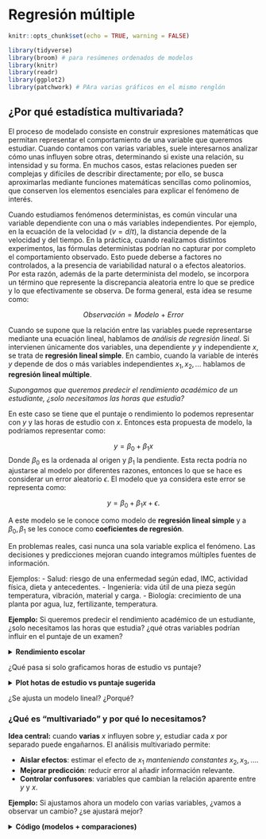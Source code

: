 # Regresión múltiple

```r
knitr::opts_chunk$set(echo = TRUE, warning = FALSE)
```

```r
library(tidyverse)
library(broom) # para resúmenes ordenados de modelos
library(knitr)
library(readr)
library(ggplot2)
library(patchwork) # PAra varias gráficos en el mismo renglón
```

## ¿Por qué estadística multivariada?

El proceso de modelado consiste en construir expresiones matemáticas que permitan representar el comportamiento de una variable que queremos estudiar. Cuando contamos con varias variables, suele interesarnos analizar cómo unas influyen sobre otras, determinando si existe una relación, su intensidad y su forma. En muchos casos, estas relaciones pueden ser complejas y difíciles de describir directamente; por ello, se busca aproximarlas mediante funciones matemáticas sencillas como polinomios, que conserven los elementos esenciales para explicar el fenómeno de interés.

Cuando estudiamos fenómenos deterministas, es común vincular una variable dependiente con una o más variables independientes. Por ejemplo, en la ecuación de la velocidad ($v=d/t$), la distancia depende de la velocidad y del tiempo. En la práctica, cuando realizamos distintos experimentos, las fórmulas deterministas podrían no capturar por completo el comportamiento observado. Esto puede deberse a factores no controlados, a la presencia de variabilidad natural o a efectos aleatorios. Por esta razón, además de la parte determinista del modelo, se incorpora un término que represente la discrepancia aleatoria entre lo que se predice y lo que efectivamente se observa. De forma general, esta idea se resume como:

$$Observación = Modelo \ + \ Error$$

Cuando se supone que la relación entre las variables puede representarse mediante una ecuación lineal, hablamos de *análisis de regresión lineal*. Si intervienen únicamente dos variables, una dependiente $y$ y independiente $x$, se trata de **regresión lineal simple**. En cambio, cuando la variable de interés $y$ depende de dos o más variables independientes $x_1,x_2, ...$ hablamos de **regresión lineal múltiple**. 


*Supongamos que queremos predecir el rendimiento académico de un estudiante, ¿solo necesitamos las horas que estudia?*

En este caso se tiene que el puntaje o rendimiento lo podemos representar con $y$ y las horas de estudio con $x$. Entonces esta propuesta de modelo, la podríamos representar como:

$$y=\beta_0+\beta_1x$$
Donde $\beta_0$ es la ordenada al origen y $\beta_1$ la pendiente. Esta recta podría no ajustarse al modelo por diferentes razones, entonces lo que se hace es considerar un error aleatorio $\epsilon$. El modelo que ya considera este error se representa como:

$$y=\beta_0+\beta_1x+\epsilon.$$

A este modelo se le conoce como modelo de **regresión lineal simple** y a $\beta_0,\beta_1$ se les conoce como **coeficientes de regresión**.

En problemas reales, casi nunca una sola variable explica el fenómeno. Las decisiones y predicciones mejoran cuando integramos múltiples fuentes de información.

Ejemplos:
- Salud: riesgo de una enfermedad según edad, IMC, actividad física, dieta y antecedentes.
- Ingeniería: vida útil de una pieza según temperatura, vibración, material y carga.
- Biología: crecimiento de una planta por agua, luz, fertilizante, temperatura.


**Ejemplo:** Si queremos predecir el rendimiento académico de un estudiante, ¿solo necesitamos las horas que estudia? ¿qué otras variables podrían influir en el puntaje de un examen?

<details> <summary><b> Rendimiento escolar </b></summary>
```r
set.seed(123)
n <- 10
data_intro <- tibble(
  estudiante = paste0("E", 1:n),
  horas_estudio = c(2,3,4,5,1,3,2,4,5,6),
  horas_sueno  = c(7,8,6,7,5,8,7,6,9,7),
  asistencia   = c(0.9,0.95,0.8,0.85,0.7,0.9,0.8,0.9,1,0.95),
  puntaje      = c(65,70,68,80,60,75,65,78,88,85)
)
data_intro
```
</details>


¿Qué pasa si solo graficamos horas de estudio vs puntaje?

<details> <summary><b> Plot hotas de estudio vs puntaje sugerida</b></summary>
```r
library(ggplot2)
ggplot(data_intro, aes(horas_estudio, puntaje)) +
  geom_point(size=3) +
  geom_smooth(method="lm", se=FALSE) +
  labs(title="¿Solo horas de estudio explican el puntaje?")
```

</details>


¿Se ajusta un modelo lineal? ¿Porqué?


### ¿Qué es “multivariado” y por qué lo necesitamos?


**Idea central:** cuando **varias** $x$ influyen sobre $y$, estudiar cada $x$ por separado puede engañarnos. El análisis multivariado permite:

- **Aislar efectos**: estimar el efecto de $x_1$ *manteniendo constantes* $x_2,x_3,...$.
- **Mejorar predicción**: reducir error al añadir información relevante.
- **Controlar confusores**: variables que cambian la relación aparente entre $y$ y $x$.


**Ejemplo:** Si ajustamos ahora un modelo con varias variables, ¿vamos a observar un cambio? ¿se ajustará mejor?

<details>
<summary><b>Código (modelos + comparaciones)</b></summary>

```r
# Modelo simple
m1 <- lm(puntaje ~ horas_estudio, data = data_intro)

# Modelo múltiple
m2 <- lm(puntaje ~ horas_estudio + horas_sueno + asistencia, data = data_intro)

# Medidas clave
R2_m1  <- glance(m1)$r.squared
R2_m2  <- glance(m2)$r.squared

print(paste("El R2 del modelo simple:", R2_m1))
print(paste("El R2 del modelo multiple:", R2_m2))

#R2adj_m1 <- glance(m1)$adj.r.squared
#R2adj _m2 <- glance(m2)$adj.r.squared
```


- ¿Aumentó $R^2$ al incluir más variables? ¿Por qué tiende a subir?
- ¿Qué cambia en la interpretación de horas_estudio al controlar por horas_sueno y asistencia?
- ¿Puede un predictor ser importante en bivariado y no en multivariado (o viceversa)?


## Regresión múltiple



### Modelo y estimación

Los modelos en regresión lineal múltiple están dados por la siguiente forma, donde $y$ depende de $p$ variables predictoras:

$$y_i=\beta_0+\beta_1x_{i1}+\beta_2x_{i2} + \beta_px_{ip}+\epsilon_i.$$

Se suele asumir que los errores $\epsilon_i$ son i.i.d. con distribución normal de media 0 y varianza $\sigma^2$ desconocida. Los coeficientes $\beta_i$ son constantes desconocidas y son los parámetros del modelo. Cada $\beta_j$ representa el cambio esperado en la respuesta $y$ por el cambio unitario en $x_i$ cuando todas las demás variables independientes $x_i(i\neq j)$ se mantienen constantes. 

```r
# Forma general
ajuste <- lm(y ~ x1 + x2 + ... + xp, data = datos)
# summary(ajuste)
```

Los coeficientes los podemos interpretar como sigue:

- **Intercepto ($\beta_0$)**: valor esperado de $y$ cuando todas las $x$=0.
- **Pendiente $\beta_j$**: efecto **parcial** de $x_j$ sobre $y$ manteniendo las demás constantes.



En los modelos de regreción lineal, solemos usar las siguientes medidas de bondad de ajuste:

- **$R^2$**: proporción de varianza de $y$ explicada.
- **$R^2$ ajustado**: penaliza por número de predictores (mejor para comparar modelos con distinto número de x).
- **RMSE ($\sigma$)**: error típico de predicción en unidades de $y$.

```r
comp <- dplyr::bind_rows(
  glance(m1) %>% mutate(modelo="simple"),
  glance(m2) %>% mutate(modelo="multiple")
) %>% select(modelo, r.squared, adj.r.squared)
comp
```

Para este modelo algunos de los supuestos se siguen del modelo de regresión lineal
simple y se agregan algunos que tienen que ver con la relación que pudiera existir entre
las variables regresoras.


- El modelo es lineal en los parámetros.  
  *Chequeo*: residuales vs ajustados sin patrón claro.
- El modelo está especificado correctamente.
- Covarianza cero entre variables regresoras y el error.
- Esperanza del error igual a cero.
- Homocedasticidad.
- No autocorrelación entre los errores.
- Los errores siguen una distribución normal.
- Mas observaciones que parámetros a estimar.
- Variación entre los valores de las variables regresoras.
- No colinealidad (multicolinealidad) entre las variables regresoras, es decir, no existe
una relación lineal entre $x_i$ y $x_j$ (es decir, las variables son linealmente independientes).

<details>
<summary><b>Supuestos</b></summary>

```r
# Modelo m2
par(mfrow=c(1,2))
plot(m2, which=1)  # Residuales vs ajustados
plot(m2, which=2)  # QQ-plot
```

</details>

---

**Ejercicio**: Supongamos que tenemos los siguientes datos: precio de vivienda según metros, habitaciones y distancia al centro.

<details>
<summary><b>Dataset</b></summary>

```r
set.seed(42)
n <- 14
casas <- tibble::tibble(
  precio = c(200,220,250,275,300,180,210,260,280,320,190,240,230,305),
  metros = c(80,90,100,110,120,70,85,105,115,130,75,95,92,125),
  habitaciones = c(2,3,3,4,4,2,3,3,4,5,2,3,3,4),
  distancia_centro = c(5,4,6,3,2,8,6,3,2,1,7,5,4,2)
)
casas
```

</details>


1) Ajusta `precio ~ metros` (simple) y `precio ~ metros + habitaciones + distancia_centro` (múltiple).  
2) Compara $R^2$,  $R^2$ **ajustado** y **σ (RMSE)**.  
3) Interpreta el coeficiente de `distancia_centro`.  
4) Revisa QQ-plot y residuales vs ajustados. ¿Algún patrón?  

<details>
<summary><b>Solución</b></summary>

```r
m_s <- lm(precio ~ metros, data=casas)
m_m <- lm(precio ~ metros + habitaciones + distancia_centro, data=casas)

broom::glance(m_s)[,c("r.squared","adj.r.squared")]
broom::glance(m_m)[,c("r.squared","adj.r.squared")]
broom::tidy(m_m)

par(mfrow=c(1,2))
plot(m_m, which=1)
plot(m_m, which=2)
```

</details>


## Estimación de parámetros


**Ejemplo (Montgomery, 2002):** : Un embotellador de bebidas gaseosas analiza las rutas de servicio de las máquinas expendedoras en su sistema de distribución. Le interesa predecir el tiempo necesario para que el representante de ruta atienda las máquinas expendedoras en una tienda. 

Esta actividad de servicio consiste en abastecer la máquina con productos embotellados, y algo de mantenimiento o limpieza. El ingeniero industrial responsable del estudio ha sugerido que las dos variables más importantes que afectan el tiempo de entrega \(y\) son la cantidad de cajas de producto abastecido, \(x_1\), y la distancia caminada por el representante, \(x_2\). 

El ingeniero ha reunido 25 observaciones de tiempo de entrega que se ven en la tabla siguiente. Se ajustará el modelo de regresión lineal multiple siguiente:

\[
y = \beta_0 + \beta_1 x_1 + \beta_2 x_2 +  \varepsilon
\]

*Archivo: `refrescos.csv`*.

<details>
<summary><b>Base de datos</b></summary>
```r
# 
datos <- data.frame(
  Observacion = 1:25,
  y = c(16.68, 11.50, 12.03, 14.88, 13.75,
        18.11, 8.00, 17.83, 79.24, 21.50,
        40.33, 21.00, 13.50, 19.75, 24.00,
        29.00, 15.35, 19.00, 9.50, 35.10,
        17.90, 52.32, 18.75, 19.83, 10.75),
  x1 = c(7, 3, 3, 4, 6,
         7, 2, 7, 30, 5,
         16, 10, 4, 6, 9,
         10, 6, 7, 3, 17,
         10, 26, 9, 8, 4),
  x2 = c(560, 220, 340, 80, 150,
         330, 110, 210, 1460, 605,
         688, 215, 255, 462, 448,
         776, 200, 132, 36, 770,
         140, 810, 450, 635, 150)
)

datos
```
</details>


Veamos un gráfico de dispersión de los datos. ¿Qué observamos?

```r
pairs(datos[-1])
```


1) Estimar $\beta$

Primero, vamos a crear la matriz $X$ y el vector $y$.

<details>
<summary><b>Matrices</b></summary>
```r
# Columna de 1 para el intercepto
idv <- rep(1, nrow(datos))
# Creamos matriz X
X <- matrix(c(idv,datos$x1,datos$x2),nrow=25,ncol=3)
# Creamos el vector y
y <- matrix(datos$y, nrow = 25, ncol = 1)
```
</details>

Ya sabemos que nuestro estimador está dado por 

\[
\hat{\beta} = (X'X)^{-1}X'y
\]

Entonces podemos encontrar el estimador.

<details>
<summary><b>Estimador beta</b></summary>
```r
beta <- solve(t(X) %*% X) %*% t(X) %*% y
beta
```
</details>

Entonces el ajuste por el método de mínimos cuadrados, con los coeficientes de regresión que encontramos está dado por:

$\hat{y} =$ `r beta[1]` $+$ `r beta[2]` $x_1$ $+$ `r beta[2]` $x_2$


Esto lo podemos hacer más rápido usando la función de `lm`. Construimos el modelo.

<details>
<summary><b>Modelo en R</b></summary>
```r
M1 <- lm(y ~ x1 + x2, datos)
M1 
```
</details>


¿Cómo accedemos a los valores del modelo?

<details>
<summary><b>Coeficientes</b></summary>
```r
beta_0 <- M1$coefficients[1]
beta_1 <- M1$coefficients[2]
beta_2 <- M1$coefficients[3]
```
</details>

Los valores son $\beta_0=$ `r beta_0`, $\beta_1=$ `r beta_1` y $\beta_2=$ `r beta_2`.


2) Estimación de la varianza del error $\sigma^2$

Ya tenemos que la suma de los cuadrados de los errores está dada por

\[ SSE = y'y - \hat{\beta}X'y\]

Sustituimos los valores que tenemos y obtemos el SSE.

<details>
<summary><b>SSE</b></summary>
```r
SSE <- t(y)%*% y - t(beta) %*% t(X) %*% y
SSE
```
</details>

Y de está forma, podemos encontrar el estimador de $\sigma^2$. 

<details>
<summary><b>Estimador</b></summary>
```r
varest <- SSE / (nrow(y) - nrow(beta))
varest
```
</details>

Directo con las funciones de R, podemos acceder a los parámetros que se guardaron en el modelo que ya calculamos.

<details>
<summary><b>Resumen del modelo</b></summary>
```r
summary(M1)
```
</details>

Algunos de los parámetros almacenados en el modelo nos permiten obtener también el resultado previo. 

<details>
<summary><b>Estimador</b></summary>
```r
sum(residuals(M1)^2) / df.residual(M1)
```
</details>


### Ejercicios

**Ejercicio 1:** Un analista hace un estudio químico y espera que el rendimiento de cierta sustancia se vea afectado por dos factores. Se realizan 17 experimentos cuyos datos se registran en el cuadro siguiente. Por experimentos similares, se sabe que los factores \(x_1\) y \(x_2\) no están relacionados; por ello, el analista decide utilizar un modelo de regresión lineal múltiple. Calcule el modelo de regresión y grafíquelo sobre las observaciones. 

*Archivo: est_quimico.csv*

<details>
<summary><b>Datos Ejercicio 1</b></summary>
```r
datos2 <- data.frame(
  Experimento = 1:17,
  x1 = c(41.9, 43.4, 43.9, 44.5, 47.3, 47.5, 47.9, 50.2, 52.8, 53.2, 56.7, 57.0, 63.5, 64.3, 71.1, 77.0, 77.8),
  x2 = c(29.1, 29.3, 29.5, 29.7, 29.9, 30.3, 30.5, 30.7, 30.8, 30.9, 31.5, 31.7, 31.9, 32.0, 32.1, 32.5, 32.9),
  y  = c(251.3, 251.3, 248.3, 267.5, 273.0, 276.5, 270.3, 274.9, 285.0, 290.0, 297.0, 302.5, 304.5, 309.3, 321.7, 330.7, 349.0)
)

datos2
```
</details>

**Ejercicio 2:** Repetir el ejemplo con los datos `datasets::trees` de R que proporciona mediciones
del diámetro, altura y volumen de madera en 31 cerezos negros talados.


**Ejercicio 3:** Subir a Github los dos ejercicios previos tanto con solución en R como en Python. Comparar las funciones. Ventajas y desventajas de ambas.


## Pruebas de Hipótesis

Cuando revisamos el `summary` del modelo, nos arroja si son significativas o no y a que nivel de significancia las variables que estamos considerando. Veamos el siguiente ejemplo.

### Prueba de la significancia de la regresión


**Ejemplo:** Con los datos del embotellador de bebidas gaseosas, se probará la significancia de la regresión.

<details>
<summary><b>Sumas de Cuadrados</b></summary>
```r
SCT <- t(y) %*% y -  sum(y)**2 / nrow(datos)
SCT

SCE <- t(beta) %*% t(X) %*% y - sum(y)**2 / nrow(datos)
SCE

SSE <- SCT - SCE
SSE
                                      
```
</details>

Para probar 

\[H_0 : \beta_1 = \beta_2=0\]

se calcula el estadístico:

<details>
<summary><b>Estadístico F</b></summary>
```r
F0 <- (SCE / (ncol(X) - 1)) / (SSE / (nrow(X) - (ncol(X) -1) - 1))
F0
```
</details>

Como el valor de $F_0$ es mayor que el valor tabulado de $F_{\alpha;p,n-p-1}=F_{0.05;2;22}=3.44$, se rechaza $H_0$. Lo cual implica qye el tiempo de entrega depende del volumen de entrega y/o de la distancia.


Ahora, usando los modelos que ya calculamos.

<details>
<summary><b>Sumas de cuadrados</b></summary>
```r
SCT.m<-sum((datos$y-mean(datos$y))^2)
SCT.m

SCE.m <-sum((M1$fitted-mean(datos$y))^2)
SCE.m

SSE.m <-sum(M1$residuals^2)
SSE.m
```
</details>


<details>
<summary><b>Grados de libertad</b></summary>
```r
n<-nrow(y)
n

GLT<- n-1
GLT


GLRes<- df.residual(M1)
GLRes

GLR<- GLT-GLRes
GLR
```
</details>

<details>
<summary><b>Cuadrados medios</b></summary>
```r
CMR <- SCE /GLR
CMR

CMRes <- SSE / GLRes
CMRes
```
</details>

<details>
<summary><b>Estadístico F_0</b></summary>
```r
F0 <- CMR/CMRes
F0
```
</details>

<details>
<summary><b>p-valor</b></summary>
```r
pv <- 1 - pf(F0, GLR,GLRes)
pv
```
</details>

<details>
<summary><b>Valor tabulado de F</b></summary>
```r
alpha <- 0.05; df1 <- 2; df2 <- 22
F_crit <- qf(1 - alpha, df1, df2)
F_crit
```
</details>


### Pruebas sobre coeficientes individuales de regresión


**Ejemplo:** Usando los datos del embotellador de bebidas gaseosas, se desea evaluar la importancia de la variable regresora *distancia* ($x_2$) dado que el regresor *cajas* ($x_1$) está en el modelo.

<details>
<summary><b>Estadístico t_0</b></summary>
```r
C22 <- solve(t(X) %*% X)[3,3]
C22

t0 <- beta_2 / sqrt(varest * C22)
t0

## t tabulado con confianza 95% y 22 grados de libertad
tt <- qt(p = 0.95 + 0.05/2, df = 22, lower.tail = TRUE)
tt
```
</details>


Usando el modelo que ya tenemos calculado `M1` podemos obtener estos mismos resultados de la siguiente forma.

<details>
<summary><b>Prueba sobre coeficientes</b></summary>
```r
summary(M1)
```
</details>

## Intervalos de confianza

### Intervalos de confianza en los coeficientes de regresión

**Ejemplo:** Usando los datos del embotellador de bebidas gaseosas, queremos calcular el intervalo de confianza del 95\% para $\beta_1$. Recordemos que el estimador puntual de $\beta_1$ es `r beta_1`.

<details>
<summary><b>Intervalo de confianza</b></summary>
```r
C11 <- solve(t(X) %*% X)[2,2]

izq <- beta_1 - tt * sqrt(varest*C11)
izq

der <- beta_1 + tt * sqrt(varest*C11)
der
```
</details>


### Intervalo de confianza de la respuesta media


**Ejemplo:** El embotellador de bebidas gaseosas quiere establecer un intervalo de confianza del 95\% para el tiempo medio de entrega para una tienda donde se requieren $x_1=8$ cajas y la distancia es de $x_2=275$ pies. 

Nuestro vector $X_0$ está dado por:
<details>
<summary><b>X0</b></summary>
```r
X0 <- matrix(c(1, 8, 275), nrow = 3)
X0
```
</details>


El valor ajustado en ese punto es:


<details>
<summary><b>Valor ajustado</b></summary>
```r
y0 <- t(X0) %*% beta
y0
```
</details>

La varianza de $\hat{y_0}$

<details>
<summary><b>Varianza</b></summary>
```r
var_y0 <- varest * t(X0) %*% solve(t(X) %*% X) %*% X0
var_y0
```
</details>

Entonces el intervalo de confianza en este punto es:

<details>
<summary><b>Intervalo de confianza</b></summary>
```r
l_izq <- y0 - tt * sqrt(var_y0) 
l_izq

l_der <- y0 + tt * sqrt(var_y0) 
l_der
```
</details>



**Ejemplo: ** Usaremos el conjunto de datos `data("marketing")` que contiene 200 observaciones de un experimento publicitario que evalúa el impacto de tres medios de anuncio en las ventas. Para cada observación se registran los presupuestos de publicidad (en miles de dólares) y las ventas obtenidas.
Variables:

- `youtube`: presupuesto invertido en anuncios de YouTube (miles de USD).
- `facebook`: presupuesto invertido en Facebook (miles de USD).
- `newspaper`: presupuesto invertido en prensa escrita (miles de USD).
- `sales`: ventas registradas (variable respuesta).

Cargamos los datos:

```r
library(datarium)
data("marketing")
```

Exploramos rápidamente la base para ver qué variables contiene y la dimensión:
```r
str(marketing)
#?marketing
```

Ajustamos un modelo lineal que incluya todas las variables, es decir, 

$sales=\beta_0+\beta_1 youtube+\beta_2 facebook+ \beta_3 newspaper+\epsilon$

<details>
<summary><b>Modelo marketing</b></summary>
```r
modelo1<-lm(sales~youtube+facebook+newspaper,data=marketing)
summary(modelo1)
```
</details>

¿Qué se puede decir sobre la significancia de la variable $newspaper$?

Veamos qué ocurre con el modelo al eliminar la variable $newspaper$

<details>
<summary><b>Modelo marketing 2</b></summary>
```r
modelo2<-lm(sales~facebook+youtube,data=marketing)
summary(modelo2)
``` 
</details>

Lo que sigue, es hacer pruebas de hipótesis tanto en las variables como en los coeficientes de regresión.




**Ejercicio 1:** Realizar las pruebas de hipótesis sobre la significancia de la regresión y sobre los coeficientes. Encontrar los intervalos de confianza respectivos del 95\%. 
Para una tienda con presupuestos:
$youtube = 150$, $facebook = 30$, $newspaper=20$ (en miles de USD):
(a) Calcula el intervalo de confianza del 95% para la media de ventas $\mathbb{E}(sales | X_0)$.
(b) Calcula el intervalo de predicción del 95% para una nueva observación de ventas.
(c) Comenta la diferencia entre ambos intervalos.
Subir respuesta y explicación de sus resultados a github. 


## Ejercicios Regresión Lineal Multiple 

Realiza los siguientes ejercicios. En cada inciso:

- explica y comenta la solución,

- incluye el código utilizado, y

- añade las gráficas (plots) correspondientes con su interpretación.

Asegúrate de que el código sea reproducible y que las figuras tengan títulos, ejes y leyendas. 


**Ejercicio 1:** Para los datos de la [Liga Nacional de Fútbol](https://github.com/HaydeePeruyero/MultivariateStatisticalAnalysis/tree/main/data/Liga_nacional_de_futbol.csv). Realizar tanto con las funciones de R y Python como con las fórmulas que usan matrices. 

a) Ajustar un modelo de regresión lineal múltiple que relacione la cantidad de juegos ganados con las yardas por aire del equipo ($x_2$), el porcentaje de jugadas por tierra ($x_7$) y las yardas por tierra del contrario ($x_8$).  

b) Formar la tabla de análisis de varianza y probar la significancia de la regresión.  

c) Calcular el estadístico *t* para probar las hipótesis $H_0 : \beta_2 = 0$, $H_0 : \beta_7 = 0$ y $H_0 : \beta_8 = 0$. ¿Qué conclusiones se pueden sacar acerca del papel de las variables $x_2$, $x_7$ y $x_8$ en el modelo?  

d) Calcular $R^2$ y $R^2_{adj}$ para este modelo.  

e) Trazar una gráfica de probabilidad normal de los residuales. ¿Parece haber algún problema con la hipótesis de normalidad?  

f) Trazar e interpretar una gráfica de los residuales en función de la respuesta predicha.  

g) Trazar las gráficas de los residuales en función de cada una de las variables regresoras. ¿Implican esas gráficas que se especificó en forma correcta el regresor?  

h) Calcular un intervalo de confianza de $95\%$ para $\beta_7$ y un intervalo de confianza de $95\%$ para la cantidad media de juegos ganados por un equipo cuando $x_2 = 2300$, $x_7 = 56$ y $x_8 = 2100$.  

i) Ajustar un modelo a esos datos, usando solo $x_7$ y $x_8$ como regresores y probar la significancia de la regresión.  

j) Calcular $R^2$ y $R^2_{adj}$. Compararlos con los resultados del modelo anterior.  

k) Calcular un intervalo de confianza de $95\%$ para $\beta_7$. También, un intervalo de confianza de $95\%$ para la cantidad media de juegos ganados por un equipo cuando $x_7 = 56$ y $x_8 = 2100$. Comparar las longitudes de esos intervalos de confianza con las longitudes de los correspondientes al modelo anterior.  

l) ¿Qué conclusiones se pueden sacar de este problema, acerca de las consecuencias de omitir un regresor importante de un modelo?  


**Ejericio 2:** Véase los datos de [rendimiento de gasolina](https://github.com/HaydeePeruyero/MultivariateStatisticalAnalysis/tree/main/data/Rendimiento_de_gasolina.csv). Realizar el ejercicio en R.

a) Ajustar un modelo de regresión lineal múltiple que relacione el rendimiento de la gasolina *y*, en millas por galón, la cilindrada del motor ($x_1$) y la cantidad de gargantas del carburador ($x_6$).  

b) Formar la tabla de análisis de varianza y probar la significancia de la regresión.  

c) Calcular $R^2$ y $R^2_{adj}$ para este modelo. Compararlas con las $R^2$ y $R^2_{adj}$ Ajustado para el modelo de regresión lineal simple, que relaciona las millas con la cilindrada.  

d) Determinar un intervalo de confianza para $\beta_1$.  

e) Determinar un intervalo de confianza de $95\%$ para el rendimiento promedio de la gasolina, cuando $x_1 = 225 pulg^3$ y $x_6 = 2$ gargantas.  

f) Determinar un intervalo de predicción de $95\%$ para una nueva observación de rendimiento de gasolina, cuando $x_1 = 225 pulg^3$ y $x_6 = 2$ gargantas.  

g) Considerar el modelo de regresión lineal simple, que relaciona las millas con la cilindrada. Construir un intervalo de confianza de $95\%$ para el rendimiento promedio de la gasolina y un intervalo de predicción para el rendimiento, cuando $x_1 = 225 pulg^3$. Comparar las longitudes de estos intervalos con los intervalos obtenidos en los dos incisos anteriores. ¿Tiene ventajas agregar $x_6$ al modelo?  

h) Trazar una gráfica de probabilidad normal de los residuales. ¿Parece haber algún problema con la hipótesis de normalidad?  

i) Trazar e interpretar una gráfica de los residuales en función de la respuesta predicha.  

j) Trazar las gráficas de los residuales en función de cada una de las variables regresoras. ¿Implican esas gráficas que se especificó en forma correcta el regresor?  


**Ejercicio 3:** Véase los datos sobre [precios de viviendas](https://github.com/HaydeePeruyero/MultivariateStatisticalAnalysis/tree/main/data/Precios_de_viviendas). Realizar el ejercicio en Python.

a) Ajustar un modelo de regresión lineal múltiple que relacione el precio de venta con los nueve regresores.

b) Probar la significancia de la regresión.¿Qué conclusiones se pueden sacar?

c) Usar pruebas t para evaluar la contribución de cada regresor al modelo.

d) Calcular $R^2$ y $R^2_{adj}$ para este modelo. 

e) ¿Cuál es la contribución del tamaño del lote y el espacio vital para el modelo, dado que se incluyeron todos los demás regresores?.

f) En este modelo, ¿la colinealidad es un problema potencial?

g) Trazar una gráfica de probabilidad normal de los residuales. ¿Parece haber algún problema con la hipótesis de normalidad?

h) Trazar e interpretar una gráfica de los residuales en función de la respuesta predicha.

i) Trazar las gráficas de los residuales en función de cada una de las variables regresoras. ¿Implican esas gráficas que se especificó en forma correcta el regresor?.

**Ejercicio 4:** Explica lo siguiente. 

a) ¿Qué supuestos del modelo de regresión lineal múltiple deben verificarse?

b) ¿Cómo se interpretan los intervalos de confianza? Si construimos un intervalo de confianza del 95% para un coeficiente $\beta_j$, ¿cuál sería la lectura correcta o interpretación correcta sobre este intervalo?

c) Describe los métodos de selección de variables y sus ventajas y desventajas:

i) Selección hacia adelante (forward) 

ii) Selección hacia atrás (backward)

iii) selección por pasos (stepwise) y/o mejor subconjunto (best subset) 

Explica cómo se utilizan para elegir el modelo final.

**Ejercicio 5:** Para los datos del ejercicio 1 de la liga de Futbol. Realizar el ejercicio en R y Python.

a) Usar el algoritmo de selección hacia adelante para seleccionar un modelo de regresión.

b) Usar el algoritmo de selección hacia atrás para seleccionar un modelo de regresión.

c) Usar el algoritmo de regresión por pasos para seleccionar un modelo de regresión.

d) Comenta los modelos finales en cada uno de los casos anteriores. ¿Cuál tiene más sentido? ¿Cuál modelo usarían? 


## Validación de Supuestos

**Ejemplo:** Se llevó a cabo un conjunto de ensayos experimentales con un horno para determinar una forma de predecir el tiempo de cocción, $y$, a diferentes niveles de ancho del horno, $x_1$, y a diferentes temperaturas, $x_2$. Se registraron los siguientes datos:

```r
yp <-c(6.40, 15.05, 18.75, 30.25, 44.85, 48.85, 51.55, 61.50, 100.44, 111.42)
x1 <-c(1.32, 2.69, 3.56, 4.41, 5.35, 6.20, 7.12, 8.87, 9.80, 10.65)
x2 <-c(1.15, 3.40, 4.10, 8.75, 14.82, 15.15, 15.32, 18.18, 35.19, 40.40)
datos<-data.frame(yp, x1, x2)
kable(datos, caption = "Factores que influyen en el tiempo de coccion segun diferentes niveles de ancho del horno y diferentes temperaturas")
```
- Variable dependiente $y =$ tiempo de cocción 

- Variable independiente $x_1 =$ ancho del horno 

- Variable independiente $x_2 =$ diferentes temperaturas

Vamos a visualizar los datos:

<details>
<summary><b>Plot</b></summary>
```r
g1 <- ggplot(data = datos, mapping = aes(x = x1, y = yp)) +
  geom_point(color = "forestgreen", size = 2) +
  labs(title  =  'yp ~ x1', x  =  'x1') +
  geom_smooth(method = "lm", se = FALSE, color = "black") +
  theme_bw() +
  theme(plot.title = element_text(hjust = 0.5)) 

g2 <- ggplot(data = datos, mapping = aes(x = x2, y = yp)) +
  geom_point(color = "orange", size = 2) +
  labs(title  =  'yp ~ x2', x  =  'x2') +
  geom_smooth(method = "lm", se = FALSE, color = "black") +
  theme_bw() +
  theme(plot.title = element_text(hjust = 0.5))

g1+g2
```
</details>

Ahora, vamos a analizar algunos de los supuestos.

### Multicolinealidad

<details>
<summary><b>Multicolinealidad</b></summary>
```r
variables <- data.frame(x1,x2)
m_cor <- cor(variables,method = "pearson")
m_cor
```
</details>

<details>
<summary><b>Plot</b></summary>
```r
library(corrplot)
corrplot(m_cor)
```
</details>

Hay una fuerte correlación entre las variables, lo cual es un problema dado que las variables deberían ser independientes.

Vamos a construir dos modelos.

<details>
<summary><b>Modelos</b></summary>
```r
modelo1 <- lm(formula = yp ~ x1 + x2, data = datos)

summary(modelo1)
```
</details>

El intercepto parece no ser significativo. Vamos a construir un segundo modelo usando solo $x_2$ que parece ser más significativa.

<details>
<summary><b>Modelo 2</b></summary>
```r
modelo2 <- lm(formula = yp ~ x2, data = datos)

summary(modelo2)
```
</details>

El ANOVA nos puede ayudar a ver cual modelo es más significativo. Se usan las hipótesis siguientes:

$H_0:$ Las variables que eliminamos no tienen significancia.

$H_1:$ Las variables son significativas.

Si el nuevo modelo es una mejora del modelo original, entonces no podemos rechazar $H_0$. Si ese no es el caso, significa que esas variables fueron significativas; por lo tanto rechazamos $H_0$.

<details>
<summary><b>ANOVA</b></summary>
```r
anova(modelo1, modelo2)
```
</details>

Como el p-valor es muy pequeño, menor al valor de significancia 0.05, entonces rechazamos la hipótesis nula, lo que nos dice que el segundo modelo no es una mejora del primero. 

Como desde el inicio vimos que el coeficiente correspondiente a $\beta_0$ no era significativo, vamos a eliminarlo.

<details>
<summary><b>Modelo 3</b></summary>
```r
modelo3 <- lm(formula = yp ~ x1 + x2 -1, data = datos)

summary(modelo3)
```
</details>

### Normalidad en los residuales


Recordemos que los residuos se calculan como la diferencia entre el valor observado $(y)$ y el valor predicho $(\hat{y})$ para cada punto de datos, es decir:

$e = y - \hat{y}$

Vamos a hacer un plot de los residuales.

<details>
<summary><b>QQ-plot</b></summary>
```r
residuales = modelo3$residuals

## Q-Q plot
qqnorm(residuales)
qqline(residuales)
```
</details>

Otra forma de obtener este plot es la siguiente.

<details>
<summary><b>Plots supuestos</b></summary>
```r
plot(modelo3)
```
</details>

El test de Shapiro-Wilks plantea la hipótesis nula que una muestra proviene de una distribución normal. Eligimos un nivel de significanza, por ejemplo $0.05$, y tenemos una hipótesis alternativa que sostiene que la distribución no es normal. Tenemos entonces lo siguiente:

$H_0:$ La distribución es normal.

$H_1:$ La distribución no es normal.

<details>
<summary><b>Test Shapiro-Wilks</b></summary>
```r
shapiro.test(residuales)
```
</details>

Como el p-valor es más grande que el valor de significancia, no podemos rechazar la hipótesis nula, por lo tanto los residuales siguen una distribución normal.


### Homocedasticidad

Homocedasticidad = varianza constante

- *Correcto:* Si los residuales están dispersos uniformemente a lo largo de todos los valores predichos.

- *Problema:* Si vemos un patrón de embudo (residuales pequeños para predichos bajos y grandes para predichos altos, o viceversa). Esto indica heterocedasticidad.


Linealidad y errores independientes: Si se notan curvas, arcos o patrones sistemáticos, podría indicar que:

- La relación no es estrictamente lineal.

- Falta alguna variable importante en el modelo.

- O hay correlación entre errores.

Una forma de verlo es con el plot de residuales vs valores predichos.

<details>
<summary><b>Plots</b></summary>
```r
par(mfrow = c(2, 2))
plot(modelo3)
```

En R, existe la función `bptest()`, que es el test de Breusch-Pagan para la heterocedasticidad. Esta función toma como entrada un modelo de regresión y devuelve el resultado de la prueba de hipótesis para la homocedasticidad de los residuos.

$H_0:$ los residuos tienen varianza constante (homocedasticidad)

$H_1$: hay heterocedasticidad en los residuos

El resultado incluye el valor del estadístico de prueba (el valor de la prueba de Breusch-Pagan), el p-valor y el número de grados de libertad. Si el p-valor es menor que el nivel de significancia elegido, se rechaza la hipótesis nula de homocedasticidad y se concluye que hay heterocedasticidad en los residuos.

<details>
<summary><b>Breusch-Pagan</b></summary>
```r
library(lmtest)
bptest(modelo3)
```
</details>

Entonces como el p-valor es menor al valor de significancia $0.05$, rechazamos la hipótesis nula y podemos decir que existe heterocedasticidad en los residuales.


La heterocedasticidad es un problema porque la regresión de mínimos cuadrados ordinarios asume que todos los residuales se extraen de una población que tiene una varianza constante (homocedasticidad).

Una forma de corregirlo es haciendo una transformación de los datos. Vamos a transformar la variable $x_1$. 
*Nota:* Estas transformaciones deben de justificarse y explicar el porque. 

<details>
<summary><b>Modelo 4</b></summary>
```r
modelo4 <- lm(formula = yp ~ log(x1) + x2 -1, data = datos)

summary(modelo4)
```
</details>

Si realizamos la prueba de la homocedasticidad.

<details>
<summary><b>Test</b></summary>
```r
bptest(modelo4)
```
</details>

Vemos que ahora el p-valor es más grande que el valor de significancia, lo cual nos indica que no podemos rechazar $H_0$, es decir ahora si podemos asumir que hay homocedasticidad.

En el modelo final, tendríamos $\beta_0=0$, $\beta_1*=$ `r modelo4$coefficients[1]` y $\beta_2=$ `r modelo4$coefficients[2]`.

<details>
<summary><b>Plots finales</b></summary>
```r
par(mfrow = c(2, 2))
plot(modelo4)
```
</details>

Otras dos pruebas que se pueden usar son `fligner.test` y `leveneTest`.

### No autocorrelación

Una forma de revisar este supuesto es con el test de Durbin-Watson. Las hipótesis que se tienen son:

$H_0:$ No hay autocorrelación en los errores (los residuales son independientes).

$H_1:$ Hay autocorrelación en los errores (generalmente, autocorrelación positiva de primer orden).

El estadístico DW toma valores entre 0 y 4:

- $DW$ aproximadamente 2, entonces no hay autocorrelación (se cumple el supuesto).

- $DW < 2$, entonces indica autocorrelación positiva (los errores tienden a repetirse).

- $DW > 2$, entonces indica autocorrelación negativa (los errores tienden a alternar signo).

<details>
<summary><b>Test D-W</b></summary>
```r
dwtest(modelo4)
```
</details>

### Predicciónes

Vamos a predecir por último un valor. Para $2.10$ de ancho del horno y una temperatura de $3.10$ , ¿cuánto seria el tiempo de cocción?

<details>
<summary><b>Predicciónes</b></summary>
```r
nuevo.dato <- data.frame(x1 = 2.10, x2 = 3.10)

prediccion <- predict(modelo4, newdata = nuevo.dato)

paste("La cantidad estimada de tiempo de coccion es:", round(prediccion, 2))
```
</details>

### Ejercicios

**Ejercicio 1:** Para los datos de `Datarium marketing`, analiza los supuestos. Explica tus resultados y sube tus respuestas a github.


## Análisis de Varianza


**Ejemplo 1: ** Supongamos que un cierto tipo de motor de cohete se fabrica uniendo un propulsor tipo A y un propulsor tipo B. La fuerza del enlace entre los dos propulsores es una característica de importancia y se sospecha que está relacionada con la edad (en semanas) del lote del propulsor tipo B. Se tiene una muestra de tamaño 20 de la fuerza del enlace y la edad del lote del propulsor tipo B que fue utilizado. 

<details>
<summary><b>Datos</b></summary>
```r
datos <- data.frame(
  Fuerza_enlace = c(
    2158.70, 1678.15, 2316.00, 2061.30, 2207.50,
    1708.30, 1784.70, 2575.00, 2357.90, 2256.70,
    2165.20, 2399.55, 1779.80, 2336.75, 1765.30,
    2053.50, 2414.40, 2200.50, 2654.20, 1753.70
  ),
  Edad_lote = c(
    15.50, 23.75, 8.00, 17.00, 5.50,
    19.00, 24.00, 2.50, 7.50, 11.00,
    13.00, 3.75, 25.00, 9.75, 22.00,
    18.00, 6.00, 12.50, 2.00, 21.50
  )
)

datos
```
</details>

Un modelo completo sería $y_i = \beta_0 + \beta_1x_i + \epsilon_i$, el cual se ve como:

<details>
<summary><b>Plot R</b></summary>
```r
modelo_completo <- lm(Fuerza_enlace ~ Edad_lote, data = datos)

plot(datos$Edad_lote, datos$Fuerza_enlace,
     main = "Modelo completo",
     xlab = "Edad del lote (semanas)",
     ylab = "Fuerza del enlace (psi)",
     pch = 19, col = "blue")

# Agregar la recta de regresión
abline(modelo_completo, col = "red", lwd = 2)
```
</details>

```r
ggplot(datos, aes(x = Edad_lote, y = Fuerza_enlace)) +
  geom_point(color = "blue", size = 3) +
  geom_smooth(method = "lm", se = TRUE, color = "red") +
  labs(
    title = "Modelo completo",
    x = "Edad del lote (semanas)",
    y = "Fuerza del enlace (psi)"
  ) +
  theme_minimal()
```
Queremos ver si un modelo reducido explica mejor o no a los datos. En este caso el modelo con menos parámetros o modelo reducido es el modelo que describirá la hipótesis nula $H_0$. En regresión lineal simple, es común plantear $H_0:\beta_1=0$, de manera que el modelo reducido es $y_i=\beta_0+\epsilon_i$, es decir, cada valor $y_i$ es función de una constante (la media) y un error, este modelo se vería como:

```r
modelo_reducido <- lm(Fuerza_enlace ~ 1, data = datos)

plot(datos$Edad_lote, datos$Fuerza_enlace,
     main = "Modelo reducido",
     xlab = "Edad del lote (semanas)",
     ylab = "Fuerza del enlace (psi)",
     pch = 19, col = "blue")

# Agregar la recta de regresión
abline(modelo_reducido, col = "red", lwd = 2)
```

```r
ggplot(datos, aes(x = Edad_lote, y = Fuerza_enlace)) +
  geom_point() +
  stat_smooth(method = "lm", formula = y ~ 1, se = TRUE, fullrange = TRUE) +
  labs(title = "Modelo reducido",
       x = "Edad del lote (semanas)", y = "Fuerza del enlace (psi)") +
  theme_minimal()
```


¿Cuál modelo es mejor? Debemos obtener los estimadores para cada modelo y la suma de cuadrados de los errores. 

- La suma de los cuadrados de los errores $SSE(C) = \sum(y_i - \hat{y}_i)^2$, la cual tiene $n-2$ grados de libertad para el modelo completo.

- La suma de los cuadrados de los errores del modelo reducido $SSE(R) = \sum(y_i - \bar{y}_i)^2$, la cual tiene $n-1$ grados de libertad para el modelo reducido.

Hay que tener en cuenta que $SSE(R)$ siempre es mayor a $SSE(C)$, por lo tanto si la diferencia es miu pequeña, entonces tiene sentido utilizar el modelo reducido, pero si la diferencia es muy grande, entonces el parámetro adicional agrega información importante al modelo.

Se usa la prueba $F$ general:

$$F_0 = \frac{\left( \frac{SSE(R) - SSE(C)}{ (n-1) - (n-2)}  \right)}{\frac{SSE(C)}{n-2}} = \frac{SCE(C)}{\frac{SSE(C)}{n-2}}   $$


La cantidad $SSE(R) - SSE(C)$ representa la suma de cuadrados explicada por la variable $x$, a esta cantidad la vamos a denotar por $SCE$.

Entonces, rechazar la hipótesis nula $H_0$ implica rechazar el modelo reducido y no rechazar $H_0$ implica rechazar el modelo completo. 

```r
anova(modelo_completo)
```


Como el p-valor es muy pequeño, se rechaza $H_0$ por lo que se concluye que hay pruebas suficientes sobre la existencia de asociación lineal de la edad de lote y la fuerza del enlace.


Todo esto, se puede llevar al caso de regresión lineal múltiple.

**Ejemplo:** Considere los siguientes datos en los que se tienen mediciones del tamaño de infarto, área de la región en riesgo y dos variables que identifican el tipo de tratamiento utilizado en 32 pacientes. Se busca describir el tamaño del infarto a través de las otras 3-variables. Para este caso, vamos a ajustar un modelo de regresión lineal múltiple completo y después vamos a hacer pruebas sobre quitar algunas variables.

```r
datos <- data.frame(
  Paciente = 1:32,
  Infarc = c(
    0.119, 0.190, 0.395, 0.469, 0.130, 0.311, 0.418, 0.480,
    0.687, 0.847, 0.062, 0.122, 0.033, 0.102, 0.206, 0.249,
    0.220, 0.299, 0.350, 0.350, 0.588, 0.379, 0.149, 0.316,
    0.390, 0.429, 0.477, 0.439, 0.446, 0.538, 0.625, 0.974
  ),
  Area = c(
    0.34, 0.64, 0.76, 0.83, 0.73, 0.82, 0.95, 1.06,
    1.20, 1.47, 0.44, 0.77, 0.90, 1.07, 1.01, 1.03,
    1.16, 1.21, 1.20, 1.22, 0.99, 0.77, 1.05, 1.06,
    1.02, 0.99, 0.97, 1.12, 1.23, 1.19, 1.22, 1.40
  ),
  X2 = c(
    0,0,0,0,0,0,0,0,
    0,0,1,1,1,1,1,1,
    1,1,1,1,1,0,0,0,
    0,0,0,0,0,0,0,0
  ),
  X3 = c(
    0,0,0,0,0,0,0,0,
    0,0,0,0,0,0,0,0,
    0,0,0,0,0,0,1,1,
    1,1,1,1,1,1,1,1
  )
)
datos
```


El modelo completo sería $y_i = \beta_0 + \beta_1x_{1i} +\beta_2x_{2i} + \beta_3x_{3i}+\epsilon_i$. 
```r
modelo_c <- lm(Infarc~ Area + X2 + X3, data = datos)
summary(modelo_c)
```

Con este modelo se obtiene la siguiente tabla de ANOVA.

```r
anov <- anova(modelo_c)
anov
## los p-valores en la última columna se pueden obtener con: pf(32.8245, df1 = 1, df2 = 28, lower.tail = FALSE)
```

**1) Pruebas sobre uno de los parámetros:** $H_0:\beta_1=0$, modelo reducido $y_i = \beta_0  +\beta_2x_{2i} + \beta_3x_{3i}+\epsilon_i$. Vamos a denotar a la suma de los cuadrados de los errores asociada a este modelo $SSE(x_1)$, la cual tiene $n-3$ grados de libertad asociados (tenemos 3 parámetros a estimar $\beta_0,\beta_2,\beta_3$).  Como el p-valor es muy pequeño, se rechaza a $H_0$ y se concluye que hay suficiente evidencia para decir que el tamaño del infarto está significativamente relacionado con el tamaño del área de riesgo.

```r
SCE_X1 <- anov$`Sum Sq`[1]
SSE_C <- anov$`Sum Sq`[4]
df2 <- anov$Df[4]
df1 <- nrow(datos) - 3 - df2
F_g <- (SCE_X1/df1) / (SSE_C/df2) 
F_g
```

**2) Pruebas sobre todos los parámetros:** En este caso tenemos $H_0:\beta_1=\beta_2=\beta_3=0$ vs $H_1: \beta_j\neq 0$ p.a. $j$. Es decir, el modelo reducido sería $y_i = \beta_0+\epsilon_i$. La prueba $F$ general es la misma, pero ahora la suma de cuadrados asociada al modelo reducido $SSE(x_1,x_2,x_3)$ tiene $n-1$ grados de libertad ya que solo debemos estimar $\beta_0$.

```r
SCE_X1X2X3 <- sum(anov$`Sum Sq`[1:3]) 
df1 <- nrow(datos) -1 - df2 

F_all <- (SCE_X1X2X3 / df1) / (SSE_C / df2)
F_all
```

El cual tiene un $p-$valor asociado a una distribución $F$ con 3 y 28 grados de libertad.

```r
pf(F_all, df1 = 3, df2 = 28, lower.tail = FALSE)
```
Por lo tanto rechazamos la hipótesis nula. Notemos que este valor coincide con el que nos da el `summary` del modelo.

```r
summary(modelo_c)
```

**3) Pruebas sobre un subconjunto de los parámetros:** Supongamos ahora que $H_0:\beta_2=\beta_3=0$. Es decir, el modelo reducido sería $y_i = \beta_0+ \beta_1x_{1i}+\epsilon_i$. La prueba es similar pero solo usamos $x_2$ y $x_3$.

```r
SCE_X2X3 <- sum(anov$`Sum Sq`[2:3]) 
df1 <- nrow(datos) - 2 - df2 

F_dos <- (SCE_X2X3 / df1) / (SSE_C / df2)
F_dos
```

El $p-$valor asociado a la prueba $F$ con 2 y 28 grados de libertad es:
```r
pf(F_dos, df1 = 2, df2 = 28, lower.tail = FALSE)
```

Por lo que se rechaza de nuevo la hipótesis nula.


## Selección del modelo


